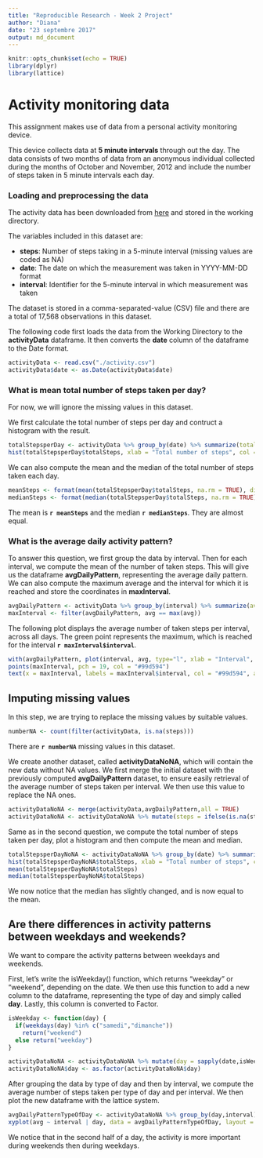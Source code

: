 ---
title: "Reproducible Research - Week 2 Project"
author: "Diana"
date: "23 septembre 2017"
output: md_document
---

```{r setup, include=FALSE}
knitr::opts_chunk$set(echo = TRUE)
library(dplyr)
library(lattice)
```
# Activity monitoring data

This assignment makes use of data from a personal activity monitoring device. 

This device collects data at **5 minute intervals** through out the day. 
The data consists of two months of data from an anonymous individual collected during the months of October and November, 2012 and include the number of steps taken in 5 minute intervals each day.


### Loading and preprocessing the data

The activity data has been downloaded from [here](https://d396qusza40orc.cloudfront.net/repdata%2Fdata%2Factivity.zip) and stored in the working directory.

The variables included in this dataset are:

- **steps**: Number of steps taking in a 5-minute interval (missing values are coded as NA)
- **date**: The date on which the measurement was taken in YYYY-MM-DD format
- **interval**: Identifier for the 5-minute interval in which measurement was taken

The dataset is stored in a comma-separated-value (CSV) file and there are a total of 17,568 observations in this dataset.

The following code first loads the data from the Working Directory to the **activityData** dataframe.
It then converts the **date** column of the dataframe to the Date format.


```{r activity}
activityData <- read.csv("./activity.csv")
activityData$date <- as.Date(activityData$date)
```



### What is mean total number of steps taken per day?

For now, we will ignore the missing values in this dataset.

We first calculate the total number of steps per day and contruct a histogram with the result.

```{r}
totalStepsperDay <- activityData %>% group_by(date) %>% summarize(totalSteps = sum(steps, na.rm = TRUE))
hist(totalStepsperDay$totalSteps, xlab = "Total number of steps", col = "#2b8cbe", border = "white", main = "Total number of steps per day")
```

We can also compute the mean and the median of the total number of steps taken each day.

```{r, results='hide'}
meanSteps <- format(mean(totalStepsperDay$totalSteps, na.rm = TRUE), digits = 7)
medianSteps <- format(median(totalStepsperDay$totalSteps, na.rm = TRUE), digits = 7)
```

The mean is **`r meanSteps`** and the median **`r medianSteps`**. They are almost equal.



### What is the average daily activity pattern?

To answer this question, we first group the data by interval. Then for each interval, we compute the mean of the number of taken steps. This will give us the dataframe **avgDailyPattern**, representing the average daily pattern.
We can also compute the maximum average and the interval for which it is reached and store the coordinates in **maxInterval**.



```{r}
avgDailyPattern <- activityData %>% group_by(interval) %>% summarize(avg = mean(steps,na.rm = TRUE))
maxInterval <- filter(avgDailyPattern, avg == max(avg))
```

The following plot displays the average number of taken steps per interval, across all days.
The green point represents the maximum, which is reached for the interval **`r maxInterval$interval`**.

```{r}
with(avgDailyPattern, plot(interval, avg, type="l", xlab = "Interval", ylab = "Average number of taken steps", main = "Average Daily Pattern", col = "#2b8cbe", lwd = 2))
points(maxInterval, pch = 19, col = "#99d594")
text(x = maxInterval, labels = maxInterval$interval, col = "#99d594", adj = 1, font = 2)
```



## Imputing missing values

In this step, we are trying to replace the missing values by suitable values.

```{r}
numberNA <- count(filter(activityData, is.na(steps)))
```
There are **`r numberNA`** missing values in this dataset.

We create another dataset, called **activityDataNoNA**, which will contain the new data without NA values. We first merge the initial dataset with the previously computed **avgDailyPattern** dataset, to ensure easily retrieval of the average number of steps taken per interval. We then use this value to replace the NA ones.

```{r}
activityDataNoNA <- merge(activityData,avgDailyPattern,all = TRUE)
activityDataNoNA <- activityDataNoNA %>% mutate(steps = ifelse(is.na(steps),avg,steps))
```

Same as in the second question, we compute the total number of steps taken per day, plot a histogram and then compute the mean and median.

```{r}
totalStepsperDayNoNA <- activityDataNoNA %>% group_by(date) %>% summarize(totalSteps = sum(steps))
hist(totalStepsperDayNoNA$totalSteps, xlab = "Total number of steps", col = "#2b8cbe", border = "white", main = "Total number of steps per day")
mean(totalStepsperDayNoNA$totalSteps)
median(totalStepsperDayNoNA$totalSteps)
```

We now notice that the median has slightly changed, and is now equal to the mean.



## Are there differences in activity patterns between weekdays and weekends?

We want to compare the activity patterns between weekdays and weekends.

First, let's write the isWeekday() function, which returns "weekday" or "weekend", depending on the date. We then use this function to add a new column to the dataframe, representing the type of day and simply called **day**. Lastly, this column is converted to Factor.

```{r}
isWeekday <- function(day) {
  if(weekdays(day) %in% c("samedi","dimanche")) 
    return("weekend") 
  else return("weekday")
}

activityDataNoNA <- activityDataNoNA %>% mutate(day = sapply(date,isWeekday))
activityDataNoNA$day <- as.factor(activityDataNoNA$day)
```

After grouping the data by type of day and then by interval, we compute the average number of steps taken per type of day and per interval. We then plot the new dataframe with the lattice system.

```{r}
avgDailyPatternTypeOfDay <- activityDataNoNA %>% group_by(day,interval) %>% summarize(avg = mean(steps))
xyplot(avg ~ interval | day, data = avgDailyPatternTypeOfDay, layout = c(1,2),type = "l", col = "#2b8cbe", lwd = 2, par.settings = list(strip.background=list(col="#99d594")), main = "Average daily pattern per type of day", ylab = "Average number of taken steps")
```

We notice that in the second half of a day, the activity is more important during weekends then during weekdays.

